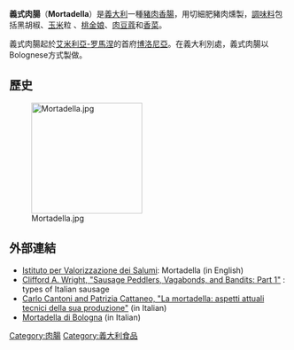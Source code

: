 {{noteta|1=zh-cn:意式;zh-hk:意式;zh-tw:義式;}}
{{Italian cuisine}}

'''義式肉腸'''（'''Mortadella'''）是[[義大利|義大利]]一種[[豬肉|豬肉]][[香腸|香腸]]，用切細肥豬肉燻製，[[調味料|調味料]]包括黑胡椒、[[玉米|玉米]]粒 、[[桃金娘|桃金娘]]、[[肉豆蔻|肉豆蔻]]和[[香菜|香菜]]。

義式肉腸起於[[艾米利亞-罗馬涅|艾米利亞-罗馬涅]]的首府[[博洛尼亞|博洛尼亞]]。在義大利別處，義式肉腸以Bolognese方式製做。

==歷史==
[[File:Mortadella.jpg|200px]]

==外部連結==
*[https://web.archive.org/web/20110722051805/http://www.salumi-italiani.it/inglese/pag.asp?id_pag=130 Istituto per Valorizzazione dei Salumi]: Mortadella (in English)
*[http://www.cliffordawright.com/history/sausage.html Clifford A. Wright, "Sausage Peddlers, Vagabonds, and Bandits: Part 1"] {{Wayback|url=http://www.cliffordawright.com/history/sausage.html |date=20080905121317 }}: types of Italian sausage
*[https://web.archive.org/web/20050325132243/http://www.pubit.it/sunti/psi0102a.html Carlo Cantoni and Patrizia Cattaneo, "La mortadella: aspetti attuali tecnici della sua produzione"] (in Italian)
*[http://www.prodottitipici.com/prodotto/0506/mortadella-di-bologna.htm Mortadella di Bologna] {{Wayback|url=http://www.prodottitipici.com/prodotto/0506/mortadella-di-bologna.htm |date=20110720010558 }} (in Italian)

[[Category:肉腸|Category:肉腸]]
[[Category:義大利食品|Category:義大利食品]]